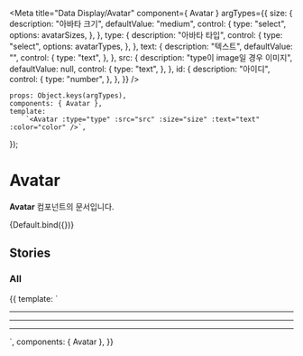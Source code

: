 
<Meta
    title="Data Display/Avatar"
    component={ Avatar }
    argTypes={{
        size: {
            description: "아바타 크기",
            defaultValue: "medium",
            control: {
                type: "select",
                options: avatarSizes,
            },
        },
        type: {
            description: "아바타 타입",
            control: {
                type: "select",
                options: avatarTypes,
            },
        },
        text: {
            description: "텍스트",
            defaultValue: "",
            control: {
                type: "text",
            },
        },
        src: {
            description: "type이 image일 경우 이미지",
            defaultValue: null,
            control: {
                type: "text",
            },
        },
        id: {
            description: "아이디",
            control: {
                type: "number",
            },
        },
    }}
/>

    props: Object.keys(argTypes),
    components: { Avatar },
    template:
        `<Avatar :type="type" :src="src" :size="size" :text="text" :color="color" />`,
});

# Avatar

**Avatar** 컴포넌트의 문서입니다.

<Story name="Default" height="100px">
    {Default.bind({})}
</Story>

<ArgsTable story="Default" />


## Stories
### All
<Canvas>
    <Story name="All" height="100px">
        {{
            template: `
                <div>
                  <Avatar type="mentor" size="xsmall" class="mr-24" />
                  <Avatar type="mentor" size="small" class="mr-24" />
                  <Avatar type="mentor" size="medium" class="mr-24" />
                  <Avatar type="mentor" size="large" />
                  <hr class="mt-8 mb-8">
                  <Avatar type="mentee" size="xsmall" class="mr-24" />
                  <Avatar type="mentee" size="small" class="mr-24" />
                  <Avatar type="mentee" size="medium" class="mr-24" />
                  <Avatar type="mentee" size="large" />
                  <hr class="mt-8 mb-8">
                  <Avatar type="logo" size="xsmall"  class="mr-24" />
                  <Avatar type="logo" size="small"  class="mr-24" />
                  <Avatar type="logo" size="medium"  class="mr-24" />
                  <Avatar type="logo" size="large"  class="mr-24" />
                  <hr class="mt-8 mb-8">
                  <Avatar type="image" size="xsmall" class="mr-24" src="https://cdn.comento.kr/edu/title_acbf02a6a4798087.jpg" />
                  <Avatar type="image" size="small" class="mr-24" src="https://cdn.comento.kr/edu/title_acbf02a6a4798087.jpg" />
                  <Avatar type="image" size="medium" class="mr-24" src="https://cdn.comento.kr/edu/title_acbf02a6a4798087.jpg" />
                  <Avatar type="image" size="large" src="https://cdn.comento.kr/edu/title_acbf02a6a4798087.jpg" />
                </div>
        `,
            components: { Avatar },
        }}
    </Story>
</Canvas>

